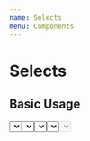 ```yaml
---
name: Selects
menu: Components
---
```



# Selects

## Basic Usage

<Playground>
    <Select
      id="basicSelectId"
      name="basic"
      labelText="Basic"
      options={[{
        value: 'red',
        label: 'Red'
      }, {
        value: 'blue',
        label: 'Blue'
      }, {
        value: 'green',
        label: 'Green'
      }]}
    />
    <br />
    <br />
    <br />
    <br />
    <br />
    <br />
</Playground>

## Multi-Select

<Playground>
    <Select
      id="multiSelectId"
      name="multi"
      labelText="Multi"
      options={[{
        value: 'red',
        label: 'Red'
      }, {
        value: 'blue',
        label: 'Blue'
      }, {
        value: 'green',
        label: 'Green'
      }]}
      multi
    />
    <br />
    <br />
    <br />
    <br />
    <br />
    <br />
</Playground>

## Clearable

<Playground>
    <Select
      id="clearableSelectId"
      name="clearable"
      labelText="Clearable"
      options={[{
        value: 'red',
        label: 'Red'
      }, {
        value: 'blue',
        label: 'Blue'
      }, {
        value: 'green',
        label: 'Green'
      }]}
      clearable
    />
    <br />
    <br />
    <br />
    <br />
    <br />
    <br />
</Playground>

## Default Value

<Playground>
    <Select
      id="defaultValueSelectId"
      name="defaultValue"
      labelText="Default Value"
      options={[{
        value: 'red',
        label: 'Red'
      }, {
        value: 'blue',
        label: 'Blue'
      }, {
        value: 'green',
        label: 'Green'
      }]}
      defaultValue={{
        value: 'red',
        label: 'Red'
      }}
    />
    <br />
    <br />
    <br />
    <br />
    <br />
    <br />
</Playground>

## Disabled

<Playground>
    <Select
      id="disabledSelectId"
      name="disabled"
      labelText="Disabled"
      options={[{
        value: 'red',
        label: 'Red'
      }, {
        value: 'blue',
        label: 'Blue'
      }, {
        value: 'green',
        label: 'Green'
      }]}
      disabled
    />
    <br />
    <br />
    <br />
    <br />
    <br />
    <br />
</Playground>

## Controlled

<Playground>
  {() => {
    class SelectInput extends React.Component {
      constructor(props) {
        super(props)
          this.state = {
            value: null
          };

          this.changeValue = this.changeValue.bind(this);
        }

        changeValue(value) {
          this.setState(state => ({
            value
          }));
        }

        render() {
          return <div>
            <p>
              <strong>Value: </strong>
              <span id="value">{this.state.value ? this.state.value.value : 'No Value Set'}</span>
            </p>
            <Select
              id="valueSelectId"
              name="value"
              labelText="Value"
              options={[{
                value: 'red',
                label: 'Red'
              }, {
                value: 'blue',
                label: 'Blue'
              }, {
                value: 'green',
                label: 'Green'
              }]}
              handleChange={this.changeValue}
            />
            <br />
            <br />
            <br />
            <br />
            <br />
            <br />
          </div>
        }
      }
      return <SelectInput />
  }}
</Playground>

## Focus Events

<Playground>
  {() => {
    class SelectInput extends React.Component {
      constructor(props) {
        super(props)
          this.state = {
            focused: false,
            message: 'No'
          };

          this.changeFocusedMessage = this.changeFocusedMessage.bind(this);
        }

        changeFocusedMessage() {
          const focused = !this.state.focused;

          this.setState(state => ({
            focused,
            message: focused ? 'Yes' : 'No',
          }));
        }

        render() {
          return <div>
            <p><strong>Focused: </strong> <span id="focused">{this.state.message}</span></p>
            <Select
              id="focusedSelectId"
              name="focused"
              labelText="Focused?"
              options={[{
                value: 'red',
                label: 'Red'
              }, {
                value: 'blue',
                label: 'Blue'
              }, {
                value: 'green',
                label: 'Green'
              }]}
              handleFocus={this.changeFocusedMessage}
              handleBlur={this.changeFocusedMessage}
            />
            <br />
            <br />
            <br />
            <br />
            <br />
            <br />
          </div>
        }
      }
      return <SelectInput />
  }}
</Playground>

## Open and Close Events

<Playground>
  {() => {
    class SelectInput extends React.Component {
      constructor(props) {
        super(props)
          this.state = {
            opened: false,
            message: 'No'
          };

          this.changeOpenedMessage = this.changeOpenedMessage.bind(this);
        }

        changeOpenedMessage() {
          const opened = !this.state.opened;

          this.setState(state => ({
            opened,
            message: opened ? 'Yes' : 'No',
          }));
        }

        render() {
          return <div>
            <p><strong>Opened: </strong> <span id="opened">{this.state.message}</span></p>
            <Select
              id="openedSelectId"
              name="opened"
              labelText="Opened?"
              options={[{
                value: 'red',
                label: 'Red'
              }, {
                value: 'blue',
                label: 'Blue'
              }, {
                value: 'green',
                label: 'Green'
              }]}
              handleOpen={this.changeOpenedMessage}
              handleClose={this.changeOpenedMessage}
            />
            <br />
            <br />
            <br />
            <br />
            <br />
            <br />
          </div>
        }
      }
      return <SelectInput />
  }}
</Playground>
